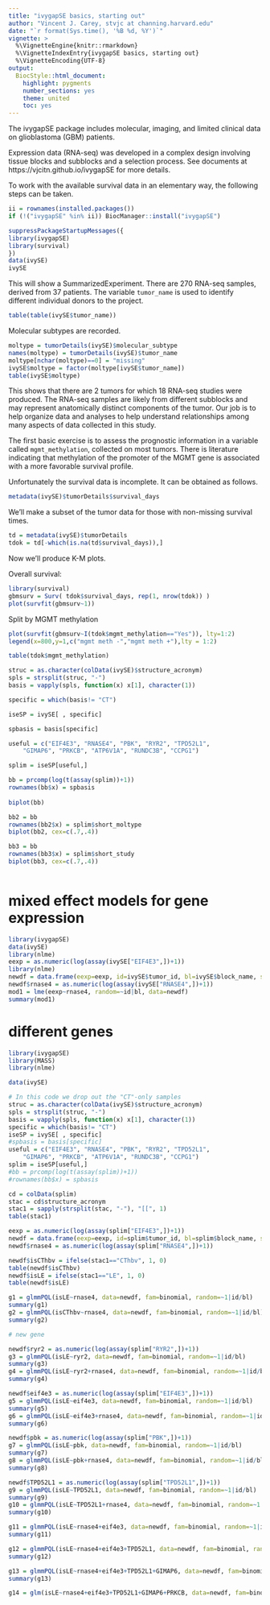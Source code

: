 ```yaml
---
title: "ivygapSE basics, starting out"
author: "Vincent J. Carey, stvjc at channing.harvard.edu"
date: "`r format(Sys.time(), '%B %d, %Y')`"
vignette: >
  %\VignetteEngine{knitr::rmarkdown}
  %\VignetteIndexEntry{ivygapSE basics, starting out}
  %\VignetteEncoding{UTF-8}
output:
  BiocStyle::html_document:
    highlight: pygments
    number_sections: yes
    theme: united
    toc: yes
---
```



The ivygapSE package includes molecular, imaging, and 
limited clinical data on glioblastoma (GBM) patients.

Expression data (RNA-seq) was developed in a complex design
involving tissue blocks and subblocks and a selection process.
See documents at https://vjcitn.github.io/ivygapSE for more
details.

To work with the available survival data in an elementary
way, the following steps can be taken.

```r
ii = rownames(installed.packages())
if (!("ivygapSE" %in% ii)) BiocManager::install("ivygapSE")
```
```r
suppressPackageStartupMessages({
library(ivygapSE)
library(survival)
})
data(ivySE)
ivySE
```

This will show a SummarizedExperiment.  There are
270 RNA-seq samples, derived from 37 patients.
The variable `tumor_name` is used to identify different individual
donors to the project.

```r
table(table(ivySE$tumor_name))
```

Molecular subtypes are recorded.

```r
moltype = tumorDetails(ivySE)$molecular_subtype
names(moltype) = tumorDetails(ivySE)$tumor_name
moltype[nchar(moltype)==0] = "missing"
ivySE$moltype = factor(moltype[ivySE$tumor_name])
table(ivySE$moltype)
```

This shows that there are 2 tumors for which
18 RNA-seq studies were produced.  The RNA-seq
samples are likely from different subblocks and
may represent anatomically distinct components of
the tumor.  Our job is to help organize data
and analyses to help understand relationships
among many aspects of data collected in this 
study.

The first basic exercise is to assess the
prognostic information in a variable called
`mgmt_methylation`, collected on most tumors.
There is literature indicating that methylation
of the promoter of the MGMT gene is associated
with a more favorable survival profile.

Unfortunately the survival data is incomplete.
It can be obtained as follows.

```r
metadata(ivySE)$tumorDetails$survival_days
```

We'll make a subset of the tumor data for those
with non-missing survival times.

```r
td = metadata(ivySE)$tumorDetails
tdok = td[-which(is.na(td$survival_days)),]
```

Now we'll produce K-M plots.

Overall survival:
```r
library(survival)
gbmsurv = Surv( tdok$survival_days, rep(1, nrow(tdok)) )
plot(survfit(gbmsurv~1))
```

Split by MGMT methylation
```r
plot(survfit(gbmsurv~I(tdok$mgmt_methylation=="Yes")), lty=1:2)
legend(x=800,y=1,c("mgmt meth -","mgmt meth +"),lty = 1:2)
```

```r
table(tdok$mgmt_methylation)
```

```r
struc = as.character(colData(ivySE)$structure_acronym)
spls = strsplit(struc, "-")
basis = vapply(spls, function(x) x[1], character(1))

specific = which(basis!= "CT")

iseSP = ivySE[ , specific]

spbasis = basis[specific]

useful = c("EIF4E3", "RNASE4", "PBK", "RYR2", "TPD52L1", 
    "GIMAP6", "PRKCB", "ATP6V1A", "RUNDC3B", "CCPG1")

splim = iseSP[useful,]

bb = prcomp(log(t(assay(splim))+1))
rownames(bb$x) = spbasis
 
biplot(bb)

bb2 = bb
rownames(bb2$x) = splim$short_moltype
biplot(bb2, cex=c(.7,.4))

bb3 = bb
rownames(bb3$x) = splim$short_study
biplot(bb3, cex=c(.7,.4))



```
# mixed effect models for gene expression
```r
library(ivygapSE)
data(ivySE)
library(nlme)
eexp = as.numeric(log(assay(ivySE["EIF4E3",])+1))
library(nlme)
newdf = data.frame(eexp=eexp, id=ivySE$tumor_id, bl=ivySE$block_name, specimen_id=as.character(ivySE$specimen_id))
newdf$rnase4 = as.numeric(log(assay(ivySE["RNASE4",])+1))
mod1 = lme(eexp~rnase4, random=~id|bl, data=newdf)
summary(mod1)
```

# different genes
```r
library(ivygapSE)
library(MASS)
library(nlme)

data(ivySE)

# In this code we drop out the "CT"-only samples
struc = as.character(colData(ivySE)$structure_acronym)
spls = strsplit(struc, "-")
basis = vapply(spls, function(x) x[1], character(1))
specific = which(basis!= "CT")
iseSP = ivySE[ , specific]
#spbasis = basis[specific]
useful = c("EIF4E3", "RNASE4", "PBK", "RYR2", "TPD52L1",
    "GIMAP6", "PRKCB", "ATP6V1A", "RUNDC3B", "CCPG1")
splim = iseSP[useful,]
#bb = prcomp(log(t(assay(splim))+1))
#rownames(bb$x) = spbasis

cd = colData(splim)
stac = cd$structure_acronym
stac1 = sapply(strsplit(stac, "-"), "[[", 1)
table(stac1)

eexp = as.numeric(log(assay(splim["EIF4E3",])+1))
newdf = data.frame(eexp=eexp, id=splim$tumor_id, bl=splim$block_name, specimen_id=as.character(splim$specimen_id))
newdf$rnase4 = as.numeric(log(assay(splim["RNASE4",])+1))

newdf$isCThbv = ifelse(stac1=="CThbv", 1, 0)
table(newdf$isCThbv)
newdf$isLE = ifelse(stac1=="LE", 1, 0)
table(newdf$isLE)

g1 = glmmPQL(isLE~rnase4, data=newdf, fam=binomial, random=~1|id/bl)
summary(g1)
g2 = glmmPQL(isCThbv~rnase4, data=newdf, fam=binomial, random=~1|id/bl)
summary(g2)
```

```r

# new gene

newdf$ryr2 = as.numeric(log(assay(splim["RYR2",])+1))
g3 = glmmPQL(isLE~ryr2, data=newdf, fam=binomial, random=~1|id/bl)
summary(g3)
g4 = glmmPQL(isLE~ryr2+rnase4, data=newdf, fam=binomial, random=~1|id/bl)
summary(g4)

newdf$eif4e3 = as.numeric(log(assay(splim["EIF4E3",])+1))
g5 = glmmPQL(isLE~eif4e3, data=newdf, fam=binomial, random=~1|id/bl)
summary(g5)
g6 = glmmPQL(isLE~eif4e3+rnase4, data=newdf, fam=binomial, random=~1|id/bl)
summary(g6)

newdf$pbk = as.numeric(log(assay(splim["PBK",])+1))
g7 = glmmPQL(isLE~pbk, data=newdf, fam=binomial, random=~1|id/bl)
summary(g7)
g8 = glmmPQL(isLE~pbk+rnase4, data=newdf, fam=binomial, random=~1|id/bl)
summary(g8)

newdf$TPD52L1 = as.numeric(log(assay(splim["TPD52L1",])+1))
g9 = glmmPQL(isLE~TPD52L1, data=newdf, fam=binomial, random=~1|id/bl)
summary(g9)
g10 = glmmPQL(isLE~TPD52L1+rnase4, data=newdf, fam=binomial, random=~1|id/bl)
summary(g10)

g11 = glmmPQL(isLE~rnase4+eif4e3, data=newdf, fam=binomial, random=~1|id/bl)
summary(g11)

g12 = glmmPQL(isLE~rnase4+eif4e3+TPD52L1, data=newdf, fam=binomial, random=~1|id/bl)
summary(g12)

g13 = glmmPQL(isLE~rnase4+eif4e3+TPD52L1+GIMAP6, data=newdf, fam=binomial, random=~1|id/bl)
summary(g13)

g14 = glm(isLE~rnase4+eif4e3+TPD52L1+GIMAP6+PRKCB, data=newdf, fam=binomial)

```


















